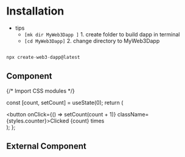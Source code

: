 # Installation 
  * tips
    - ```[mk dir MyWeb3Dapp ]``` 1. create folder to build dapp in terminal
    - ```[cd MyWeb3Dapp]``` 2. change directory to MyWeb3Dapp
```js filename="terminal" {3} copy

npx create-web3-dapp@latest


```

## Component


{/* Import CSS modules */}

  const [count, setCount] = useState(0);
  return (
    <div>
      <button onClick={() => setCount(count + 1)} className={styles.counter}>Clicked {count} times</button>
    </div>
  );
};

<Counter/>

## External Component


<Counters />
